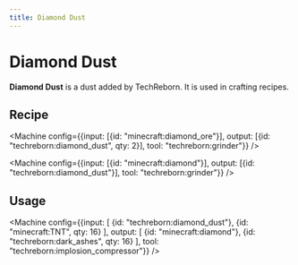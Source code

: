 ```yaml
---
title: Diamond Dust
---
```


<ItemImage file="diamond_dust" alt="Diamond Dust" size="200" />

# Diamond Dust

**Diamond Dust** is a dust added by TechReborn. It is used in crafting recipes.

## Recipe

<CraftingTable recipe="input techreborn:small_pile_of_diamond_dust techreborn:small_pile_of_diamond_dust air input techreborn:small_pile_of_diamond_dust techreborn:small_pile_of_diamond_dust air input air air air output techreborn:diamond_dust"/>

<Machine config={{input: [{id: "minecraft:diamond_ore"}], output: [{id: "techreborn:diamond_dust", qty: 2}], tool: "techreborn:grinder"}} />

<Machine config={{input: [{id: "minecraft:diamond"}], output: [{id: "techreborn:diamond_dust"}], tool: "techreborn:grinder"}} />

## Usage

<CraftingTable recipe="input air air air input air techreborn:diamond_dust air input air air air output techreborn:small_pile_of_diamond_dust,4"/>

<CraftingTable recipe="input techreborn:diamond_dust techreborn:titanium_ingot air input techreborn:diamond_dust techreborn:titanium_ingot air input techreborn:diamond_dust techreborn:electronic_circuit techreborn:battery output techreborn:rock_cutter"/>

<CraftingTable recipe="input techreborn:diamond_dust minecraft:glass techreborn:diamond_dust input minecraft:glass techreborn:diamond_dust minecraft:glass input techreborn:advanced_circuit techreborn:solar_panel techreborn:advanced_circuit output techreborn:solar_panel"/>

<CraftingTable recipe="input techreborn:diamond_dust minecraft:glass techreborn:diamond_dust input minecraft:glass techreborn:diamond_dust minecraft:glass input techreborn:advanced_circuit techreborn:basic_machine_frame techreborn:advanced_circuit output techreborn:solar_panel"/>

<CraftingTable recipe="input techreborn:diamond_dust techreborn:reinforced_glass techreborn:diamond_dust input techreborn:reinforced_glass techreborn:diamond_dust techreborn:reinforced_glass input techreborn:advanced_circuit techreborn:solar_panel techreborn:advanced_circuit output techreborn:solar_panel"/>

<CraftingTable recipe="input techreborn:iridium_ingot techreborn:advanced_alloy_plate techreborn:iridium_ingot input techreborn:advanced_alloy_plate techreborn:diamond_dust techreborn:advanced_alloy_plate input techreborn:iridium_ingot techreborn:advanced_alloy_plate techreborn:iridium_ingot output techreborn:iridium_alloy_ingot"/>

<CraftingTable recipe="input techreborn:diamond_dust techreborn:steel_ingot techreborn:diamond_dust input techreborn:steel_ingot air techreborn:steel_ingot input techreborn:diamond_dust techreborn:steel_ingot techreborn:diamond_dust output techreborn:diamond_saw_blade,4"/>

<CraftingTable recipe="input techreborn:diamond_dust techreborn:steel_ingot techreborn:diamond_dust input techreborn:steel_ingot minecraft:diamond techreborn:steel_ingot input techreborn:diamond_dust techreborn:steel_ingot techreborn:diamond_dust output techreborn:diamond_grinding_head,2"/>

<CraftingTable recipe="input minecraft:glass minecraft:glass minecraft:glass input minecraft:redstone techreborn:diamond_dust minecraft:redstone input minecraft:glass minecraft:glass minecraft:glass output techreborn:glass_fiber_cable,4"/>

<CraftingTable recipe="input minecraft:glass minecraft:glass minecraft:glass input techreborn:silver_ingot techreborn:diamond_dust techreborn:silver_ingot input minecraft:glass minecraft:glass minecraft:glass output techreborn:glass_fiber_cable,6"/>

<CraftingTable recipe="input minecraft:glass minecraft:glass minecraft:glass input techreborn:electrum_ingot techreborn:diamond_dust techreborn:electrum_ingot input minecraft:glass minecraft:glass minecraft:glass output techreborn:glass_fiber_cable,8"/>

<Machine config={{input: [
  {id: "techreborn:diamond_dust"},
  {id: "minecraft:TNT", qty: 16}
], output: [
  {id: "minecraft:diamond"},
  {id: "techreborn:dark_ashes", qty: 16}
], tool: "techreborn:implosion_compressor"}} />
